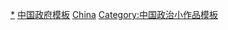 [[Category:中国政府小作品|*]]
[[Category:中国政府模板|]]
[[Category:政府小作品模板|China]]
[[Category:中国政治小作品模板|Category:中国政治小作品模板]]